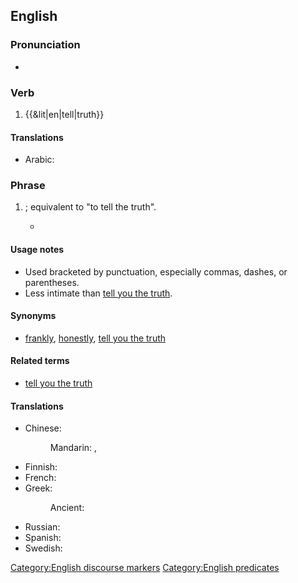==English==

===Pronunciation===
* {{audio|en|En-au-tell the truth.ogg|Audio (AU)}}

===Verb===
{{head|en|verb}}

# {{&lit|en|tell|truth}}

==== Translations ====
{{trans-top|to tell the truth}}
* Arabic: {{t|ar|صَدَقَ}}
{{trans-mid}}
{{trans-bottom}}

===Phrase===
{{head|en|phrase}}

# {{lb|en|idiomatic|informal}} {{non-gloss definition|Used to positively assert the frank honesty of an associated statement of set of statements}}; equivalent to "to tell the truth".
#* {{quote-book|en|year=1991|title=Bicycling Through Space and Time|author=Mike Sirota|passage=Then it sneezed. Considering what it was smelling, that was no surprise. '''Tell the truth''', I'd gotten so used to the jof jof dung that I didn't notice it anymore.}}

====Usage notes====
* Used bracketed by punctuation, especially commas, dashes, or parentheses.
* Less intimate than [[tell you the truth]].

====Synonyms====
* {{sense|asserting frank honesty of statement}} [[frankly]], [[honestly]], [[tell you the truth]]

====Related terms====
* [[tell you the truth]]

====Translations====
{{trans-top|asserting frank honest of associated statement}}
* Chinese:
*: Mandarin: {{t+|cmn|老實說|sc=Hani}}, {{t+|cmn|老实说|tr=lǎoshíshuō|sc=Hani}}
* Finnish: {{t|fi|totta puhuen}}
* French: {{t|fr|pour être honnête}}
* Greek:
*: Ancient: {{t|grc|ἀληθεύω}}
{{trans-mid}}
* Russian: {{t+|ru|че́стно говоря́}}
* Spanish: {{t|es|decir la verdad}}
* Swedish: {{t|sv|ärligt talat}}
{{trans-bottom}}

[[Category:English discourse markers]]
[[Category:English predicates]]